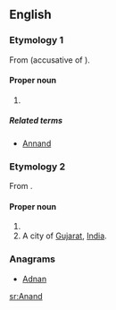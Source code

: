 ==English==

===Etymology 1===
From {{etyl|non|en}} {{term|annan|lang=non}} (accusative of {{term|annarr|lang=non}}).

====Proper noun====
{{en-proper noun}}

# {{surname|[[Scottish]]}}

=====Related terms=====
* [[Annand]]

===Etymology 2===
{{wikipedia|dab=Anand}}
From {{etyl|sa|en}} {{term|आनन्द|tr=ānanda||joy, delight, pleasure|lang=sa}}.

====Proper noun====
{{en-proper noun}}

# {{surname|[[royal]] [[Indian]]}}
# A city of [[Gujarat]], [[India]].

===Anagrams===
* [[Adnan#English|Adnan]]

[[sr:Anand]]